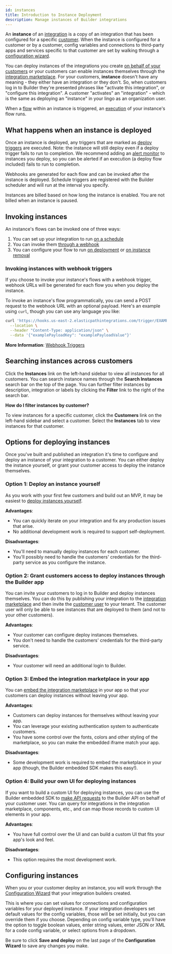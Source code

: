 ```yaml
---
id: instances
title: Introduction to Instance Deployment
description: Manage instances of Builder integrations
---
```



An **instance** of an [integration](/docs/composer/builder/integrations.mdx) is a copy of an integration that has been configured for a specific [customer](/docs/composer/builder/customers.mdx).
When the instance is configured for a customer or by a customer, config variables and connections to third-party apps and services specific to that customer are set by walking through a [configuration wizard](/docs/composer/builder/configuration-wizard.mdx).

You can deploy instances of the integrations you create [on behalf of your customers](/docs/composer/builder/org-deployed-instances.mdx) or your customers can enable instances themselves through the [integration marketplace](/docs/composer/builder/integration-marketplace.mdx).
For your customers, **instance** doesn't have any meaning - they either have an integration or they don't. So, when customers log in to Builder they're presented phrases like "activate this integration", or "configure this integration". A customer "activates" an "integration" - which is the same as deploying an "instance" in your lingo as an organization user.

When a [flow](/docs/composer/builder/building-integrations.mdx#flows-in-integrations) within an instance is triggered, an [execution](/docs/composer/builder/executions.mdx) of your instance's flow runs.

## What happens when an instance is deployed

Once an instance is deployed, any triggers that are marked as [deploy triggers](/docs/composer/builder/integration-triggers.mdx#instance-deploy-trigger) are executed.
Note: the instance will still deploy even if a deploy trigger fails to run to completion.
We recommend adding an [alert monitor](/docs/composer/builder/monitoring-and-alerting.mdx#alert-monitors) to instances you deploy, so you can be alerted if an execution (a deploy flow included) fails to run to completion.

Webhooks are generated for each flow and can be invoked after the instance is deployed.
Schedule triggers are registered with the Builder scheduler and will run at the interval you specify.

Instances are billed based on how long the instance is enabled.
You are not billed when an instance is paused.

## Invoking instances

An instance's flows can be invoked one of three ways:

1. You can set up your integration to run [on a schedule](/docs/composer/builder/integration-triggers.mdx#scheduled-triggers)
1. You can invoke them [through a webhook](/docs/composer/builder/integration-triggers.mdx#webhook-triggers)
1. You can configure your flow to run [on deployment](/docs/composer/builder/integration-triggers.mdx#instance-deploy-trigger) or [on instance removal](/docs/composer/builder/integration-triggers.mdx#instance-remove-trigger)

### Invoking instances with webhook triggers

If you choose to invoke your instance's flows with a webhook trigger, webhook URLs will be generated for each flow you when you deploy the instance.

To invoke an instance's flow programmatically, you can send a POST request to the webhook URL with an optional payload.
Here's an example using `curl`, though you can use any language you like:

```bash
curl 'https://hooks.us-east-2.elasticpathintegrations.com/trigger/EXAMPLE==' \
  --location \
  --header "Content-Type: application/json" \
  --data '{"examplePayloadKey": "examplePayloadValue"}'
```

**More Information**:
[Webhook Triggers](/docs/composer/builder/integration-triggers.mdx#webhook-triggers)

## Searching instances across customers

Click the **Instances** link on the left-hand sidebar to view all instances for all customers.
You can search instance names through the **Search Instances** search bar on the top of the page.
You can further filter instances by description, integration or labels by clicking the **Filter** link to the right of the search bar.

<Screenshot
  filename="instances/search-instances.png"
  alt="Search instances across customers in Builder app"
/>

**How do I filter instances by customer?**

To view instances for a specific customer, click the **Customers** link on the left-hand sidebar and select a customer.
Select the **Instances** tab to view instances for that customer.

## Options for deploying instances

<Vimeo video="894996278" title="Options for deploying an instance" />

Once you've built and published an integration it's time to configure and deploy an instance of your integration to a customer.
You can either deploy the instance yourself, or grant your customer access to deploy the instance themselves.

### Option 1: Deploy an instance yourself

As you work with your first few customers and build out an MVP, it may be easiest to [deploy instances yourself](/docs/composer/builder/org-deployed-instances.mdx).

**Advantages**:

- You can quickly iterate on your integration and fix any production issues that arise.
- No additional development work is required to support self-deployment.

**Disadvantages**:

- You'll need to manually deploy instances for each customer.
- You'll possibly need to handle the customers' credentials for the third-party service as you configure the instance.

### Option 2: Grant customers access to deploy instances through the Builder app

You can invite your customers to log in to Builder and deploy instances themselves.
You can do this by publishing your integration to the [integration marketplace](/docs/composer/builder/integration-marketplace.mdx) and then invite the [customer user](/docs/composer/builder/users.mdx#managing-customer-users) to your tenant.
The customer user will only be able to see instances that are deployed to them (and not to your other customers).

**Advantages**:

- Your customer can configure deploy instances themselves.
- You don't need to handle the customers' credentials for the third-party service.

**Disadvantages**:

- Your customer will need an additional login to Builder.

### Option 3: Embed the integration marketplace in your app

You can [embed the integration marketplace](/docs/composer/builder/embedding-marketplace.mdx) in your app so that your customers can deploy instances without leaving your app.

**Advantages**:

- Customers can deploy instances for themselves without leaving your app.
- You can leverage your existing authentication system to authenticate customers.
- You have some control over the fonts, colors and other styling of the marketplace, so you can make the embedded iframe match your app.

**Disadvantages**:

- Some development work is required to embed the marketplace in your app (though, the Builder embedded SDK makes this easy!).

### Option 4: Build your own UI for deploying instances

If you want to build a custom UI for deploying instances, you can use the Builder embedded SDK to [make API requests](/docs/composer/builder/embedded-api-requests.mdx) to the Builder API on behalf of your customer user.
You can query for integrations in the integration marketplace, components, etc., and can map those records to custom UI elements in your app.

**Advantages**:

- You have full control over the UI and can build a custom UI that fits your app's look and feel.

**Disadvantages**:

- This option requires the most development work.

## Configuring instances

When you or your customer deploy an instance, you will work through the [Configuration Wizard](/docs/composer/builder/configuration-wizard.mdx) that your integration builders created.

This is where you can set values for connections and configuration variables for your deployed instance.
If your integration developers set default values for the config variables, those will be set initially, but you can override them if you choose.
Depending on config variable type, you'll have the option to toggle boolean values, enter string values, enter JSON or XML for a code config variable, or select options from a dropdown.

<Screenshot
  filename="instances/integration-configuration.png"
  maxWidth="800px"
  alt="Configure instance in Builder app"
/>

Be sure to click **Save and deploy** on the last page of the **Configuration Wizard** to save any changes you make.
